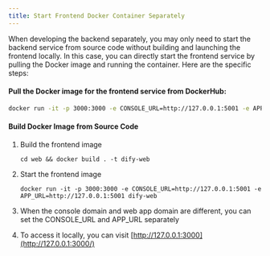 ```yaml
---
title: Start Frontend Docker Container Separately
---
```


When developing the backend separately, you may only need to start the backend service from source code without building and launching the frontend locally. In this case, you can directly start the frontend service by pulling the Docker image and running the container. Here are the specific steps:

#### Pull the Docker image for the frontend service from DockerHub:

```Bash
docker run -it -p 3000:3000 -e CONSOLE_URL=http://127.0.0.1:5001 -e APP_URL=http://127.0.0.1:5001 langgenius/dify-web:latest
```

#### Build Docker Image from Source Code

1.  Build the frontend image

    ```
    cd web && docker build . -t dify-web
    ```

2.  Start the frontend image

    ```
    docker run -it -p 3000:3000 -e CONSOLE_URL=http://127.0.0.1:5001 -e APP_URL=http://127.0.0.1:5001 dify-web
    ```

3.  When the console domain and web app domain are different, you can set the CONSOLE_URL and APP_URL separately
4.  To access it locally, you can visit [http://127.0.0.1:3000](http://127.0.0.1:3000/)
